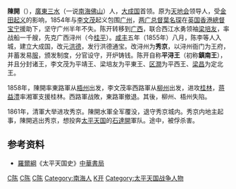'''陳開'''（{{bd|1822年||1861年|catIdx=C}}），[[廣東省_(清)|廣東]][[三水縣_(廣東)|三水]]（一说[[南海縣|南海]][[佛山鎮|佛山]]）人，[[大成国|大成国]]首领。原为[[天地会|天地会]]领导人，受[[金田起义|金田起义]]的影响，1854年与[[李文茂|李文茂]]起义包围[[廣州府|广州]]，[[两广总督|两广总督]][[葉名琛|葉名琛]]在[[英国|英国]][[香港總督|香港總督]][[宝宁|宝宁]]援助下，坚守广州半年不失。陈开转移到[[廣西省_(清)|广西]]，联合西江水勇领袖[[梁培友|梁培友]]，率战船一千艘，先克广西浔州（今[[桂平|桂平]]）。[[咸丰_(年号)|咸丰]]五年（1855年）八月，陈李等人入城，建立大成国，改元[[洪德_(陳開)|洪德]]，发行洪德通宝。改浔州为'''秀京'''，以浔州衙门为王府，并蓄发易[[汉服|服]]，颁发制度，分官设守，开炉铸钱。陈开自称'''平浔王'''（初称'''鎮南王'''），并且分封诸王，李文茂为平靖王、梁培友为平東王、[[区潤|区潤]]为平西王、[[梁昌|梁昌]]为定北王。

1858年，陳開率東路軍从[[梧州|梧州]]出发，李文茂率西路軍从[[柳州|柳州]]出发，进攻[[桂林|桂林]]，[[蒋益澧|蒋益澧]]率湘軍支援桂林。西路軍战敗，東路軍撤退。其後，柳州、梧州失陷。

1861年，清軍大举进攻秀京。陳開水軍全军覆没，退守秀京城内。秀京内地主起事，陳開逃出秀京，想投奔[[太平天国|太平天国]]的[[石達開|石達開]]軍队。途中，被俘杀害。

== 参考资料 ==
*[[羅爾綱|羅爾綱]]《太平天国史》[[中華書局|中華書局]]

{{中国民变起事领袖}}

{{清朝人物小作品}}

[[Category:清朝民变领袖|C陈]]
[[Category:清朝被處決者|C陈]]
[[Category:三水人|C陈]]
[[Category:南海人|Category:南海人]]
[[Category:陈姓|K开]]
[[Category:太平天国战争人物|Category:太平天国战争人物]]